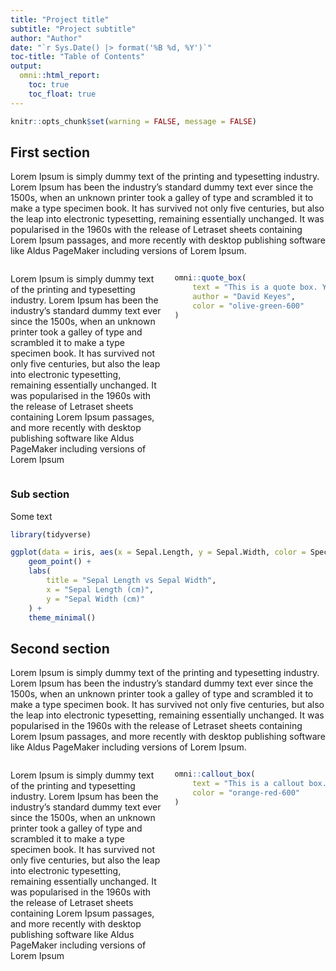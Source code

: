 ```yaml
---
title: "Project title"
subtitle: "Project subtitle"
author: "Author"
date: "`r Sys.Date() |> format('%B %d, %Y')`"
toc-title: "Table of Contents"
output:
  omni::html_report:
    toc: true
    toc_float: true
---
```



```r
knitr::opts_chunk$set(warning = FALSE, message = FALSE)
```


## First section

Lorem Ipsum is simply dummy text of the printing and typesetting industry. Lorem Ipsum has been the industry's standard dummy text ever since the 1500s, when an unknown printer took a galley of type and scrambled it to make a type specimen book. It has survived not only five centuries, but also the leap into electronic typesetting, remaining essentially unchanged. It was popularised in the 1960s with the release of Letraset sheets containing Lorem Ipsum passages, and more recently with desktop publishing software like Aldus PageMaker including versions of Lorem Ipsum.

:::: {.columns}

::: {.column width="50%"}
Lorem Ipsum is simply dummy text of the printing and typesetting industry. Lorem Ipsum has been the industry's standard dummy text ever since the 1500s, when an unknown printer took a galley of type and scrambled it to make a type specimen book. It has survived not only five centuries, but also the leap into electronic typesetting, remaining essentially unchanged. It was popularised in the 1960s with the release of Letraset sheets containing Lorem Ipsum passages, and more recently with desktop publishing software like Aldus PageMaker including versions of Lorem Ipsum 
:::

::: {.column width="50%"}
```r
omni::quote_box(
    text = "This is a quote box. You can <highlight>change text color to highlight certain parts</highlight>, or just leave the text all white. Change the background color as desired to match the page.",
    author = "David Keyes",
    color = "olive-green-600"
)
```

:::

::::

### Sub section

Some text

```r
library(tidyverse)

ggplot(data = iris, aes(x = Sepal.Length, y = Sepal.Width, color = Species)) +
    geom_point() +
    labs(
        title = "Sepal Length vs Sepal Width",
        x = "Sepal Length (cm)",
        y = "Sepal Width (cm)"
    ) +
    theme_minimal()
```


## Second section

Lorem Ipsum is simply dummy text of the printing and typesetting industry. Lorem Ipsum has been the industry's standard dummy text ever since the 1500s, when an unknown printer took a galley of type and scrambled it to make a type specimen book. It has survived not only five centuries, but also the leap into electronic typesetting, remaining essentially unchanged. It was popularised in the 1960s with the release of Letraset sheets containing Lorem Ipsum passages, and more recently with desktop publishing software like Aldus PageMaker including versions of Lorem Ipsum.

:::: {.columns}

::: {.column width="50%"}
Lorem Ipsum is simply dummy text of the printing and typesetting industry. Lorem Ipsum has been the industry's standard dummy text ever since the 1500s, when an unknown printer took a galley of type and scrambled it to make a type specimen book. It has survived not only five centuries, but also the leap into electronic typesetting, remaining essentially unchanged. It was popularised in the 1960s with the release of Letraset sheets containing Lorem Ipsum passages, and more recently with desktop publishing software like Aldus PageMaker including versions of Lorem Ipsum 
:::

::: {.column width="50%"}

```r
omni::callout_box(
    text = "This is a callout box. You can <highlight>change text color to highlight certain parts</highlight>, or just leave the text all white. Change the background color as desired to match the page.",
    color = "orange-red-600"
)
```

:::

::::